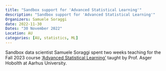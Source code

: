 ```yaml
---
title: "Sandbox support for 'Advanced Statistical Learning'"
description: "Sandbox support for 'Advanced Statistical Learning'"
Organizers: Samuele Soraggi
date: 2022-11-30
Dates: "30 November 2022"
Location: AU
categories: [AU, statistics, ML]
---
```


Sandbox data scientist Samuele Soraggi spent two weeks teaching for the Fall 2023 course ['Advanced Statistical Learning'](https://kursuskatalog.au.dk/da/course/115396/Advanced-Statistical-Learning) taught by Prof. Asger Hobolth at Aarhus University.